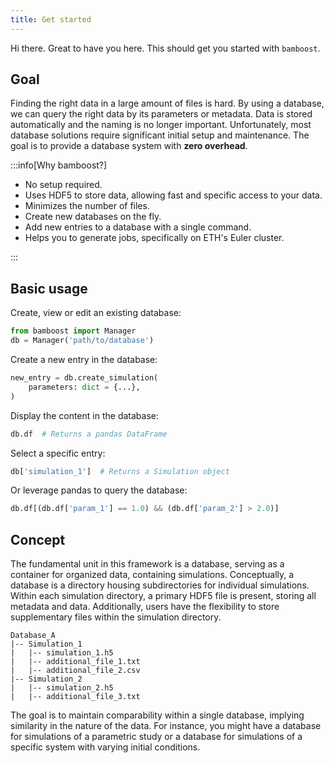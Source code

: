 ```yaml
---
title: Get started
---
```


Hi there. Great to have you here. This should get you started with `bamboost`.


## Goal

Finding the right data in a large amount of files is hard. By using a database,
we can query the right data by its parameters or metadata. Data is stored
automatically and the naming is no longer important. Unfortunately, most
database solutions require significant initial setup and maintenance. The goal
is to provide a database system with **zero overhead**.

:::info[Why bamboost?]

- No setup required.
- Uses HDF5 to store data, allowing fast and specific access to your data.
- Minimizes the number of files.
- Create new databases on the fly.
- Add new entries to a database with a single command.
- Helps you to generate jobs, specifically on ETH's Euler cluster.

:::

## Basic usage

Create, view or edit an existing database:
```python
from bamboost import Manager
db = Manager('path/to/database')
```

Create a new entry in the database:
```python
new_entry = db.create_simulation(
    parameters: dict = {...},
)
```

Display the content in the database:
```python
db.df  # Returns a pandas DataFrame
```

Select a specific entry:
```python
db['simulation_1']  # Returns a Simulation object
```

Or leverage pandas to query the database:
```python
db.df[(db.df['param_1'] == 1.0) && (db.df['param_2'] > 2.0)]
```

## Concept

The fundamental unit in this framework is a database, serving as a container for
organized data, containing simulations. Conceptually, a database is a directory
housing subdirectories for individual simulations. Within each simulation
directory, a primary HDF5 file is present, storing all metadata and data.
Additionally, users have the flexibility to store supplementary files within the
simulation directory.

```
Database_A
|-- Simulation_1
|   |-- simulation_1.h5
|   |-- additional_file_1.txt
|   |-- additional_file_2.csv
|-- Simulation_2
|   |-- simulation_2.h5
|   |-- additional_file_3.txt
```

The goal is to maintain comparability within a single database, implying
similarity in the nature of the data. For instance, you might have a
database for simulations of a parametric study or a database for simulations of a
specific system with varying initial conditions.


